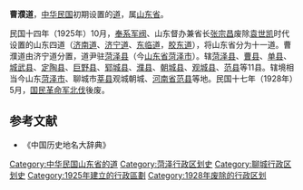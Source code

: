 '''曹濮道'''，[[中华民国|中华民国]]初期设置的[[道_(行政区划)|道]]，属[[山东省_(中华民国)|山东省]]。

民国十四年（1925年）10月，[[奉系军阀|奉系军阀]]、山东督办兼省长[[张宗昌|张宗昌]]废除[[袁世凯|袁世凯]]时代设置的山东四道（[[济南道|济南道]]、[[济宁道|济宁道]]、[[东临道|东临道]]，[[胶东道|胶东道]]），将山东省分为十一道。曹濮道由济宁道分置，道尹驻[[菏泽县|菏泽县]]（今[[山东省|山东省]][[菏泽市|菏泽市]]）。辖[[菏泽县|菏泽县]]、[[曹县|曹县]]、[[单县|单县]]、[[城武县|城武县]]、[[定陶县|定陶县]]、[[巨野县|巨野县]]、[[郓城县|郓城县]]、[[濮县|濮县]]、[[朝城县|朝城县]]、[[观城县|观城县]]、[[范县|范县]]等11县。辖境相当今山东[[菏泽市|菏泽市]]、聊城市[[莘县|莘县]]观城朝城、[[河南省|河南省]][[范县|范县]]等地。民国十七年（1928年）5月，[[国民革命军|国民革命军]][[北伐|北伐]]後废。
==参考文献==
* 《中国历史地名大辞典》

[[Category:中华民国山东省的道|Category:中华民国山东省的道]]
[[Category:菏泽行政区划史|Category:菏泽行政区划史]]
[[Category:聊城行政区划史|Category:聊城行政区划史]]
[[Category:1925年建立的行政區劃|Category:1925年建立的行政區劃]]
[[Category:1928年废除的行政区划|Category:1928年废除的行政区划]]